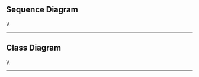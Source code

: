 ==Sequence Diagram==
\\
{{https://bitbucket.org/repo/pqBqye/images/2372252092-UC3%20SD.png|UC3 SD.png}}
----
==Class Diagram==
\\
{{https://bitbucket.org/repo/pqBqye/images/2380685247-UC3%20CD.png|UC3 CD.png}}
----